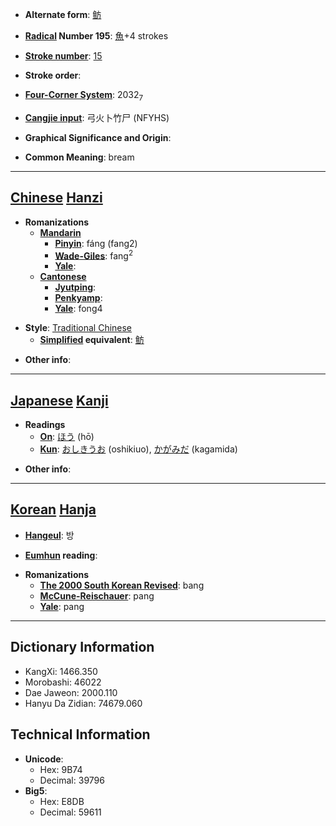 * '''Alternate form''': [[鲂]]

* '''[[Wiktionary:Chinese radical index| Radical]] Number 195''': [[Wiktionary:Chinese radical index 魚|魚]]+4 strokes

* '''[[Wiktionary:Chinese total strokes index|Stroke number]]''': [[Wiktionary:Chinese total strokes index 15|15]]

* '''Stroke order''': 

* '''[[Wiktionary:Chinese four corner index|Four-Corner System]]''': 2032<sub>7</sub>

* '''[[Wiktionary:Chinese Cangjie index|Cangjie input]]''': 弓火卜竹尸 (NFYHS)

* '''Graphical Significance and Origin''': 

* '''Common Meaning''': bream

----

== [[Chinese]] [[Hanzi]] ==

* '''Romanizations'''
** '''[[Mandarin]]'''
*** '''[[Pinyin]]''': fáng (fang2)
*** '''[[Wade-Giles]]''': fang<sup>2</sup>
*** '''[[Yale]]''': 
** '''[[Cantonese]]'''
*** '''[[Jyutping]]''':
*** '''[[Penkyamp]]''': 
*** '''[[Yale]]''': fong4

* '''Style''': [[Traditional Chinese]] 
** '''[[Simplified Chinese|Simplified]] equivalent''': [[鲂]]

* '''Other info''': 

----

== [[Japanese]] [[Kanji]] ==

* '''Readings'''
** '''[[On]]''': [[ほう]] (hō)
** '''[[Kun]]''': [[おしきうお]] (oshikiuo), [[かがみだ]] (kagamida)

* '''Other info''':  

----

== [[Korean]] [[Hanja]] ==

* '''[[Hangeul]]''': 방

* '''[[Eumhun]] reading''': 

* '''Romanizations'''
** '''[[The 2000 South Korean Revised Romanization|The 2000 South Korean Revised]]''': bang
** '''[[McCune-Reischauer]]''': pang
** '''[[Yale]]''': pang

----

== Dictionary Information ==

* KangXi: 1466.350
* Morobashi: 46022
* Dae Jaweon: 2000.110
* Hanyu Da Zidian: 74679.060

== Technical Information ==

* '''Unicode''':
** Hex: 9B74
** Decimal: 39796
* '''Big5''':
** Hex: E8DB
** Decimal: 59611